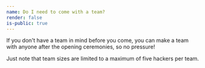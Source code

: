 ```yaml
---
name: Do I need to come with a team?
render: false
is-public: true
---
```


If you don't have a team in mind before you come, you can make a team with anyone after the opening ceremonies, so no pressure!

Just note that team sizes are limited to a maximum of five hackers per team.

